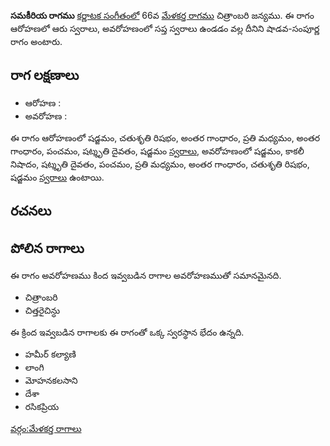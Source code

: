 {{Infobox ragam
	| name          	= సమకీరియ
	| synonym	    	= 
	| mela          	= 
	| chakra        	= 
	| janaka        	= 
	| type          	= శాడవ-సంపూర్ణ
	| arohanam      	= {{svaraC|S|R2|G3|M2|G3|P|D3|S'}} 
	| avarohanam    	= {{svaraC|S'|N3|D3|P|M2|G3|R2|S}}
	| jeeva         	=
	| chhaya        	=
	| nyasa         	=
	| vishesha      	= 
	| equivalent  		= 
}}
{{కర్ణాటక సంగీత రాగాలు}}
'''సమకీరియ రాగము''' [[కర్ణాటక సంగీతం]]లో 66వ [[మేళకర్త రాగము]] చిత్రాంబరి జన్యము.  ఈ రాగం ఆరోహణలో ఆరు స్వరాలు, అవరోహణంలో సప్త స్వరాలు ఉండడం వల్ల దీనిని షాడవ-సంపూర్ణ రాగం అంటారు.


==రాగ లక్షణాలు==


* ఆరోహణ : {{svaraC|S|R2|G3|M2|G3|P|D3|S'}} 
* అవరోహణ : {{svaraC|S'|N3|D3|P|M2|G3|R2|S}}

ఈ రాగం ఆరోహణంలో షడ్జమం, చతుశృతి రిషభం, అంతర గాంధారం, ప్రతి మధ్యమం, అంతర గాంధారం, పంచమం, షట్శృతి దైవతం, షడ్జమం [[స్వరాలు]], అవరోహణంలో షడ్జమం, కాకలీ నిషాదం, షట్శృతి దైవతం, పంచమం, ప్రతి మధ్యమం, అంతర గాంధారం, చతుశృతి రిషభం, షడ్జమం [[స్వరాలు]] ఉంటాయి.

==రచనలు==



==పోలిన రాగాలు==
ఈ రాగం అవరోహణము కింద ఇవ్వబడిన రాగాల అవరోహణముతో సమానమైనది.
* చిత్రాంబరి
* చిత్తరైచిన్ధు

ఈ క్రింద ఇవ్వబడిన రాగాలకు ఈ రాగంతో ఒక్క స్వరస్థాన భేదం ఉన్నది.
* హమీర్ కల్యాణి
* లాంగి
* మోహనకలసాని
* దేశా
* రసికప్రియ



[[వర్గం:మేళకర్త రాగాలు]]